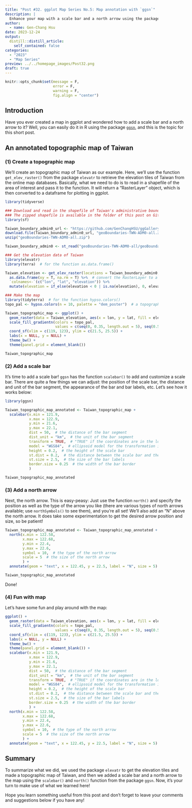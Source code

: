 ```yaml
---
title: "Post #32. ggplot Map Series No.5: Map annotation with `ggsn`"
description: |
  Enhance your map with a scale bar and a north arrow using the package `ggsn`!
author:
  - name: Gen-Chang Hsu
date: 2023-12-24
output:
  distill::distill_article:
    self_contained: false
categories:
  - "2023"
  - "Map Series"
preview: ../../homepage_images/Post32.png
draft: true
---
```


<!-- Webpage style -->

<style>
d-article a {
  color: #2780e3 !important;
  border-bottom: none !important;
}

d-article a:hover {
  color: #2780e3 !important;
  border-bottom: 2px solid !important;
}

d-byline {
  margin-left: -10% !important;
}

d-title {
  margin-left: -10%;
}

d-title h1{
  font-size: 45px;
  width: 130%;
}

d-article {
  margin-left: -10%;
}

p {
  width: 120%;
}

d-article h2 {
  width: 120%;
}

d-article h3 {
  width: 120%;
  font-size: 28px;
}

div.article-footer{
  width: 120%;
}

d-article div.sourceCode { 
  width: 120% !important;
}

d-article pre { 
  width: 120% !important;
}

div.l-body {
  width: 120% !important;
}

d-article table thead tr {
  height: 60px !important;
  width: 210px !important;
}

d-article table thead th {
  height: 60px !important;
  font-size: 22px !important;
  width: 210px !important;
}

d-article table tbody tr td {
  font-size: 21px !important;
  height: 60px !important;
  text-align: center !important;
  width: 210px !important;
}

div.l-body img {
    margin-right: 30% !important;
}

</style>

<head>
  <base target="_blank">
</head>

```r
knitr::opts_chunk$set(message = F, 
                      error = F, 
                      warning = F,
                      fig.align = "center")

```

<!-- Start of the article -->

## Introduction

Have you ever created a map in ggplot and wondered how to add a scale bar and a north arrow to it? Well, you can easily do it in R using the package [`ggsn`](https://oswaldosantos.github.io/ggsn/), and this is the topic for this short post.


## An annotated topographic map of Taiwan

### (1) Create a topographic map
We'll create an topographic map of Taiwan as our example. Here, we'll use the function `get_elev_raster()` from the package `elevatr` to retrieve the elevation tiles of Taiwan from the online map databases. Basically, what we need to do is to read in a shapefile of the area of interest and pass it to the function. It will return a "RasterLayer" object, which is then converted to a dataframe for plotting in ggplot.

```r
library(tidyverse)

### Download and read in the shapefile of Taiwan's administrative boundary
### The zipped shapefile is available in the folder of this post on GitHub
library(sf)

Taiwan_boundary_admin0_url <- "https://github.com/GenChangHSU/ggGallery/blob/master/_posts/2023-12-24-post-32-ggplot-map-series-no5-map-annotation-with-ggsn/geoBoundaries-TWN-ADM0-all.zip?raw=TRUE"
download.file(Taiwan_boundary_admin0_url, "geoBoundaries-TWN-ADM0-all.zip", mode = "wb")
unzip("geoBoundaries-TWN-ADM0-all.zip")

Taiwan_boundary_admin0 <- st_read("geoBoundaries-TWN-ADM0-all/geoBoundaries-TWN-ADM0.shp", quiet = T)

### Get the elevation data of Taiwan
library(elevatr)
library(terra)  # for the function as.data.frame()

Taiwan_elevation <- get_elev_raster(locations = Taiwan_boundary_admin0, z = 9, clip = "locations") %>%  # z controls the resolution of the elevation tiles
  as.data.frame(xy = T, na.rm = T) %>%  # convert the RasterLayer to a dataframe
  `colnames<-`(c("lon", "lat", "elevation")) %>% 
  mutate(elevation = if_else(elevation < 0 | is.na(elevation), 0, elevation))  # set the negative elevation values and NAs to 0

### Make the map
library(tidyterra)  # for the function hypso.colors()
topo_pal <- hypso.colors(n = 10, palette = "dem_poster")  # a topographic color palette

Taiwan_topographic_map <- ggplot() + 
  geom_raster(data = Taiwan_elevation, aes(x = lon, y = lat, fill = elevation), show.legend = F) +
  scale_fill_gradientn(colors = topo_pal,
                       values = c(seq(0, 0.35, length.out = 5), seq(0.5, 1, length.out = 5))) +
  coord_sf(xlim = c(119, 123), ylim = c(21.5, 25.5)) +
  labs(x = NULL, y = NULL) + 
  theme_bw() + 
  theme(panel.grid = element_blank())

Taiwan_topographic_map

```

### (2) Add a scale bar

It's time to add a scale bar! `ggsn` has the function `scalebar()` to add and customize a scale bar. There are quite a few things we can adjust: the position of the scale bar, the distance and unit of the bar segment, the appearance of the bar and bar labels, etc. Let's see how it works below:

```r
library(ggsn)

Taiwan_topographic_map_annotated <- Taiwan_topographic_map + 
  scalebar(x.min = 121.9, 
           x.max = 122.9,
           y.min = 21.6,
           y.max = 22.1,
           dist = 50,  # the distance of the bar segment
           dist_unit = "km",  # the unit of the bar segment
           transform = TRUE,  # "TRUE" if the coordinates are in the long-lat format
           model = "WGS84",  # ellipsoid model for the transformation if "transform = TRUE"
           height = 0.2,  # the height of the scale bar
           st.dist = 0.2,  # the distance between the scale bar and the bar labels
           st.size = 2.5,  # the size of the bar labels
           border.size = 0.25  # the width of the bar border
           )  

Taiwan_topographic_map_annotated

```

### (3) Add a north arrow

Next, the north arrow. This is easy-peasy: Just use the function `north()` and specify the position as well as the type of the arrow you like (there are various types of north arrows available; use `northSymbols()` to see them), and you're all set! We'll also add an "N" above the north arrow. It does take some experimentation to get the desired arrow position and size, so be patient!

```r
Taiwan_topographic_map_annotated <- Taiwan_topographic_map_annotated + 
  north(x.min = 122.58, 
        x.max = 122.68, 
        y.min = 22.4, 
        y.max = 22.6, 
        symbol = 10,  # the type of the north arrow
        scale = 5  # the size of the north arrow
        ) + 
  annotate(geom = "text", x = 122.45, y = 22.5, label = "N", size = 5)

Taiwan_topographic_map_annotated

```

Done!

### (4) Fun with map

Let's have some fun and play around with the map:

```r


ggplot() + 
  geom_raster(data = Taiwan_elevation, aes(x = lon, y = lat, fill = elevation), show.legend = F) +
  scale_fill_gradientn(colors = topo_pal,
                       values = c(seq(0, 0.35, length.out = 5), seq(0.5, 1, length.out = 5))) +
  coord_sf(xlim = c(119, 123), ylim = c(21.5, 25.5)) +
  labs(x = NULL, y = NULL) + 
  theme_bw() + 
  theme(panel.grid = element_blank()) + 
  scalebar(x.min = 121.9, 
           x.max = 122.9,
           y.min = 21.6,
           y.max = 22.1,
           dist = 50,  # the distance of the bar segment
           dist_unit = "km",  # the unit of the bar segment
           transform = TRUE,  # "TRUE" if the coordinates are in the long-lat format
           model = "WGS84",  # ellipsoid model for the transformation if "transform = TRUE"
           height = 0.2,  # the height of the scale bar
           st.dist = 0.2,  # the distance between the scale bar and the bar labels
           st.size = 2.5,  # the size of the bar labels
           border.size = 0.25  # the width of the bar border
           ) + 
  north(x.min = 122.58, 
        x.max = 122.68, 
        y.min = 22.4, 
        y.max = 22.6, 
        symbol = 10,  # the type of the north arrow
        scale = 5  # the size of the north arrow
        ) + 
  annotate(geom = "text", x = 122.45, y = 22.5, label = "N", size = 5)


```



## Summary

To summarize what we did, we used the package `elevatr` to get the elevation tiles and made a topographic map of Taiwan, and then we added a scale bar and a north arrow to the map using the `scalebar()` and `north()` function from the package `ggsn`. Now, it's your turn to make use of what we learned here! 

Hope you learn something useful from this post and don't forget to leave your comments and suggestions below if you have any!


